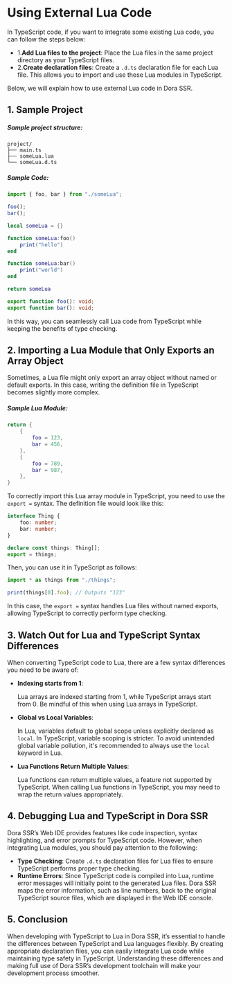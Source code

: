# Using External Lua Code

In TypeScript code, if you want to integrate some existing Lua code, you can follow the steps below:

- 1.**Add Lua files to the project**: Place the Lua files in the same project directory as your TypeScript files.
- 2.**Create declaration files**: Create a `.d.ts` declaration file for each Lua file. This allows you to import and use these Lua modules in TypeScript.

Below, we will explain how to use external Lua code in Dora SSR.

## 1. Sample Project

##### Sample project structure:

```text
project/
├── main.ts
├── someLua.lua
└── someLua.d.ts
```

##### Sample Code:

```ts title="main.ts"
import { foo, bar } from "./someLua";

foo();
bar();
```

```lua title="someLua.lua"
local someLua = {}

function someLua:foo()
	print("hello")
end

function someLua:bar()
	print("world")
end

return someLua
```

```ts title="someLua.d.ts"
export function foo(): void;
export function bar(): void;
```

In this way, you can seamlessly call Lua code from TypeScript while keeping the benefits of type checking.

## 2. Importing a Lua Module that Only Exports an Array Object

Sometimes, a Lua file might only export an array object without named or default exports. In this case, writing the definition file in TypeScript becomes slightly more complex.

##### Sample Lua Module:

```lua title="things.lua"
return {
	{
		foo = 123,
		bar = 456,
	},
	{
		foo = 789,
		bar = 987,
	},
}
```

To correctly import this Lua array module in TypeScript, you need to use the `export =` syntax. The definition file would look like this:

```ts title="things.d.ts"
interface Thing {
	foo: number;
	bar: number;
}

declare const things: Thing[];
export = things;
```

Then, you can use it in TypeScript as follows:

```ts title="main.ts"
import * as things from "./things";

print(things[0].foo); // Outputs "123"
```

In this case, the `export =` syntax handles Lua files without named exports, allowing TypeScript to correctly perform type checking.

## 3. Watch Out for Lua and TypeScript Syntax Differences

When converting TypeScript code to Lua, there are a few syntax differences you need to be aware of:

- **Indexing starts from 1**:

	Lua arrays are indexed starting from 1, while TypeScript arrays start from 0. Be mindful of this when using Lua arrays in TypeScript.

- **Global vs Local Variables**:

	In Lua, variables default to global scope unless explicitly declared as `local`. In TypeScript, variable scoping is stricter. To avoid unintended global variable pollution, it's recommended to always use the `local` keyword in Lua.

- **Lua Functions Return Multiple Values**:

	Lua functions can return multiple values, a feature not supported by TypeScript. When calling Lua functions in TypeScript, you may need to wrap the return values appropriately.

## 4. Debugging Lua and TypeScript in Dora SSR

Dora SSR’s Web IDE provides features like code inspection, syntax highlighting, and error prompts for TypeScript code. However, when integrating Lua modules, you should pay attention to the following:

- **Type Checking**: Create `.d.ts` declaration files for Lua files to ensure TypeScript performs proper type checking.
- **Runtime Errors**: Since TypeScript code is compiled into Lua, runtime error messages will initially point to the generated Lua files. Dora SSR maps the error information, such as line numbers, back to the original TypeScript source files, which are displayed in the Web IDE console.

## 5. Conclusion

When developing with TypeScript to Lua in Dora SSR, it’s essential to handle the differences between TypeScript and Lua languages flexibly. By creating appropriate declaration files, you can easily integrate Lua code while maintaining type safety in TypeScript. Understanding these differences and making full use of Dora SSR’s development toolchain will make your development process smoother.
